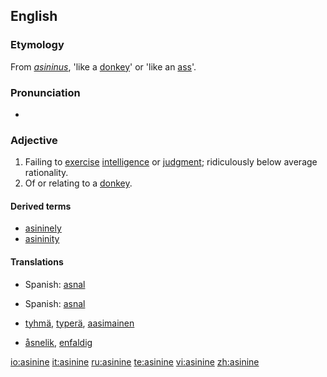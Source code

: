 ==English==

===Etymology===
From {{L.|en}} ''[[asininus]]'', 'like a [[donkey]]' or 'like an [[ass]]'.

===Pronunciation===
*{{a|US}} {{IPA|/ˈæs.ɪ.naɪn/}}

===Adjective===
{{en-adj-more}}

# Failing to [[exercise]] [[intelligence]] or [[judgment]]; ridiculously below average rationality.
# Of or relating to a [[donkey]].

====Derived terms====
*[[asininely]]
*[[asininity]]

====Translations====
{{trans-top|Failing to exercise intelligence or judgment.}}
*Spanish: [[asnal]]
{{trans-mid}}
{{trans-bottom}}

{{trans-top|Of or relating to a donkey.}}
{{trans-mid}}
*Spanish: [[asnal]]
{{trans-bottom}}

{{checktrans}}
*{{ttbc|Finnish}} [[tyhmä]], [[typerä]], [[aasimainen]]
*{{ttbc|Swedish}} [[åsnelik]], [[enfaldig]]

[[io:asinine]]
[[it:asinine]]
[[ru:asinine]]
[[te:asinine]]
[[vi:asinine]]
[[zh:asinine]]